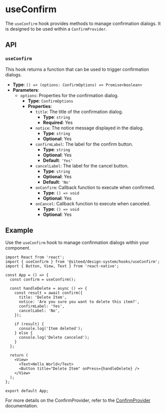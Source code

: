 
<Meta title="Hooks/useConfirm" />

# useConfirm

The `useConfirm` hook provides methods to manage confirmation dialogs. It is designed to be used within a `ConfirmProvider`.

## API

### `useConfirm`

This hook returns a function that can be used to trigger confirmation dialogs.

- **Type**: `() => (options: ConfirmOptions) => Promise<boolean>`
- **Parameters**:
  - `options`: Properties for the confirmation dialog.
    - **Type**: `ConfirmOptions`
    - **Properties**:
      - `title`: The title of the confirmation dialog.
        - **Type**: `string`
        - **Required**: Yes
      - `notice`: The notice message displayed in the dialog.
        - **Type**: `string`
        - **Optional**: Yes
      - `confirmLabel`: The label for the confirm button.
        - **Type**: `string`
        - **Optional**: Yes
        - **Default**: `'Yes'`
      - `cancelLabel`: The label for the cancel button.
        - **Type**: `string`
        - **Optional**: Yes
        - **Default**: `'No'`
      - `onConfirm`: Callback function to execute when confirmed.
        - **Type**: `() => void`
        - **Optional**: Yes
      - `onCancel`: Callback function to execute when canceled.
        - **Type**: `() => void`
        - **Optional**: Yes

## Example

Use the `useConfirm` hook to manage confirmation dialogs within your component.

```tsx
import React from 'react';
import { useConfirm } from '@siteed/design-system/hooks/useConfirm';
import { Button, View, Text } from 'react-native';

const App = () => {
  const confirm = useConfirm();

  const handleDelete = async () => {
    const result = await confirm({
      title: 'Delete Item',
      notice: 'Are you sure you want to delete this item?',
      confirmLabel: 'Yes',
      cancelLabel: 'No',
    });

    if (result) {
      console.log('Item deleted');
    } else {
      console.log('Delete canceled');
    }
  };

  return (
    <View>
      <Text>Hello World</Text>
      <Button title="Delete Item" onPress={handleDelete} />
    </View>
  );
};

export default App;
```

For more details on the ConfirmProvider, refer to the [ConfirmProvider](?path=/docs/providers--docs#confirmprovider) documentation.

